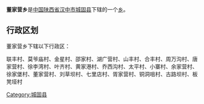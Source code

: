 {{unreferenced|time=2019-02-11T09:20:43+00:00}}
{{中国乡级行政区
|行政区全称 = 董家营乡
|景观照片文件名 = 
|景观照片描述 = 
|汉语拼音 =
|其他语言 = 
|其他语言名称 = 
|位置图文件名 = 
|位置图描述 = 
|自定义图片=
|上级行政区 = [[陕西省|陕西省]][[汉中市|汉中市]][[城固县|城固县]]
|行政区类别 = [[乡级行政区|乡]]
|行政区划代码 = 
|行政区划 = 
|村委会 = 
|居委会 = 
|建置时间 = 
|领导职位 = 
|领导名称 = 
|政府驻地 = 
|毗邻 = 
|地理坐标 = 
|总面积 = 
|总人口 = 
|户籍人口 = 
|户籍人口年份 = 
|常住人口 = 
|常住人口年份 = 
|人口密度 = 
|GDP = 
|邮政编码 = 
|电话区号 = 
|官方网站 = 
|网站名称 = 
}}
'''董家营乡'''是[[中华人民共和国|中国]][[陕西省|陕西省]][[汉中市|汉中市]][[城固县|城固县]]下辖的一个[[乡级行政区|乡]]。

== 行政区划 ==
董家营乡下辖以下行政区：

联丰村、莫爷庙村、金星村、邵家村、湖广营村、山丰村、合丰村、周万沟村、唐家营村、徐李湾村、叶齐村、黄家港村、乔西沟村、太平村、小寨村、余家营村、徐家堡村、董家营村、刘草坝村、七里店村、胥家营村、铜洞咀村、古路坝村、板凳垭村

{{陕西小作品}}
{{城固县行政区划}}

[[Category:城固县|Category:城固县]]